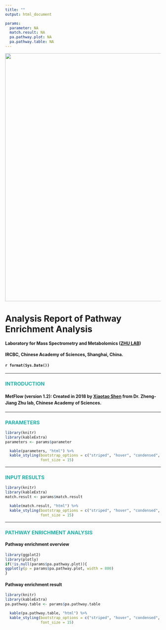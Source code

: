 ```yaml
---
title: ""
output: html_document

params:
  parameter: NA
  match.result: NA
  pa.pathway.plot: NA
  pa.pathway.table: NA
---
```



<!-- <center>![](logo2.png)</center> -->
<img src = "http://shenxt.me/image/metflow%20logo3.png" class = "img-topic" width = "800" align="middle" />
<h1>**Analysis Report of Pathway Enrichment Analysis**</h1>
<h4>Laboratory for Mass Spectrometry and Metabolomics ([ZHU LAB](http://www.zhulab.cn/))</h4>
<h4>IRCBC, Chinese Academy of Sciences, Shanghai, China.</h4>
<h4>`r format(Sys.Date())`</h4>

---

### **<font color = "lightseagreen">INTRODUCTION</font>**

<h4> <p style="line-height:1.5em;">**MetFlow (version 1.2)**: Created in 2018 by [Xiaotao Shen](http://shenxt.sxl.cn/) from Dr. Zheng-Jiang Zhu lab, Chinese Academy of Sciences.</p> </h4>



---

### **<font color = "lightseagreen">PARAMETERS</font>**

```r
library(knitr)
library(kableExtra)
parameters <- params$parameter

  kable(parameters, "html") %>%
  kable_styling(bootstrap_options = c("striped", "hover", "condensed", "responsive"),
                font_size = 15)
```

---

### **<font color = "lightseagreen">INPUT RESULTS</font>**

```r
library(knitr)
library(kableExtra)
match.result <- params$match.result

  kable(match.result, "html") %>%
  kable_styling(bootstrap_options = c("striped", "hover", "condensed", "responsive"),
                font_size = 15)
```

---

### **<font color = "lightseagreen">PATHWAY ENRICHMENT ANALYSIS</font>**

#### **Pathway enrichment overview**

```r
library(ggplot2)
library(plotly)
if(!is.null(params$pa.pathway.plot)){
ggplotly(p = params$pa.pathway.plot, width = 800)  
}
```

#### **Pathway enrichment result**

```r
library(knitr)
library(kableExtra)
pa.pathway.table <- params$pa.pathway.table

  kable(pa.pathway.table, "html") %>%
  kable_styling(bootstrap_options = c("striped", "hover", "condensed", "responsive"),
                font_size = 15)
```


